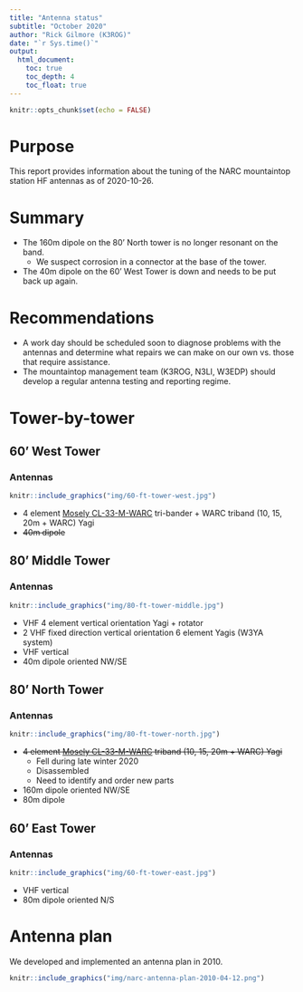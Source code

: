 ```yaml
---
title: "Antenna status"
subtitle: "October 2020"
author: "Rick Gilmore (K3ROG)"
date: "`r Sys.time()`"
output:
  html_document:
    toc: true
    toc_depth: 4
    toc_float: true
---
```


```r
knitr::opts_chunk$set(echo = FALSE)
```

# Purpose

This report provides information about the tuning of the NARC mountaintop station HF antennas as of 2020-10-26.

# Summary

- The 160m dipole on the 80' North tower is no longer resonant on the band.
    - We suspect corrosion in a connector at the base of the tower.
- The 40m dipole on the 60' West Tower is down and needs to be put back up again.

# Recommendations

- A work day should be scheduled soon to diagnose problems with the antennas and determine what repairs we can make on our own vs. those that require assistance.
- The mountaintop management team (K3ROG, N3LI, W3EDP) should develop a regular antenna testing and reporting regime.

# Tower-by-tower

## 60' West Tower

### Antennas

```r
knitr::include_graphics("img/60-ft-tower-west.jpg")
```

- 4 element [Mosely CL-33-M-WARC](http://www.mosley-electronics.com/classic.html) tri-bander + WARC triband (10, 15, 20m + WARC) Yagi
- ~~40m dipole~~

## 80' Middle Tower

### Antennas

```r
knitr::include_graphics("img/80-ft-tower-middle.jpg")
```

- VHF 4 element vertical orientation Yagi + rotator
- 2 VHF fixed direction vertical orientation 6 element Yagis (W3YA system)
- VHF vertical
- 40m dipole oriented NW/SE

## 80' North Tower

### Antennas

```r
knitr::include_graphics("img/80-ft-tower-north.jpg")
```

- ~~4 element [Mosely CL-33-M-WARC](http://www.mosley-electronics.com/classic.html) triband (10, 15, 20m + WARC) Yagi~~
  - Fell during late winter 2020
  - Disassembled
  - Need to identify and order new parts
- 160m dipole oriented NW/SE
- 80m dipole

## 60' East Tower

### Antennas

```r
knitr::include_graphics("img/60-ft-tower-east.jpg")
```

- VHF vertical
- 80m dipole oriented N/S

# Antenna plan

We developed and implemented an antenna plan in 2010.

```r
knitr::include_graphics("img/narc-antenna-plan-2010-04-12.png")
```
